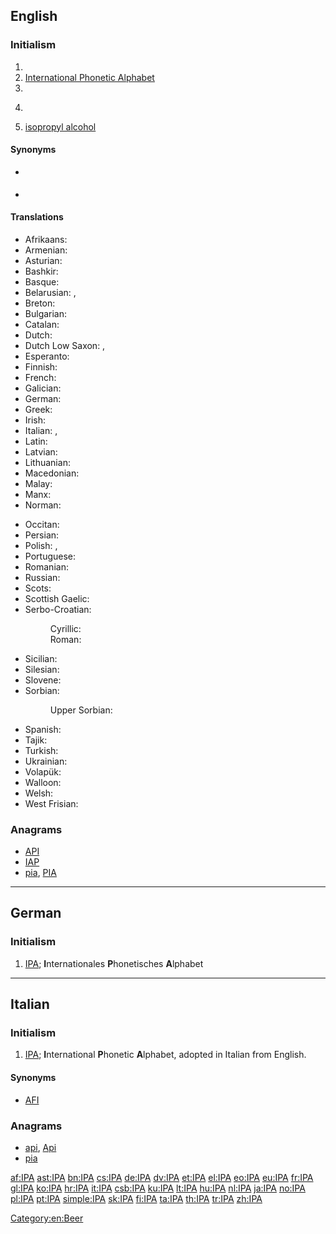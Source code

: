 {{selfref|See [[Wiktionary:International Phonetic Alphabet]] for Wiktionary's Appendix for IPA symbols}}
{{also|ipa}}
==English==

===Initialism===
{{rfc-header|Initialism}}
{{head|en|initialism}}

# {{w|International Phonetic Association}}
# [[International Phonetic Alphabet]]
# {{w|International Police Association}}
# {{context|beer|lang=en}} {{w|India Pale Ale}}
# {{context|organic compound|lang=en}} [[isopropyl alcohol]]

====Synonyms====
* {{sense|International Phonetic Association}} {{l/en|IPAss.}}
* {{sense|International Phonetic Alphabet}} {{l/en|IPAlph.}}

====Translations====
{{trans-top|International Phonetic Alphabet}}
* Afrikaans: {{t+|af|IFA}}
* Armenian: {{t|hy|ՄՀԱ|sc=Armn}}
* Asturian: {{t+|ast|AFI}}
* Bashkir: {{t|ba|ХАФӘ|tr=HAFA̋|sc=Cyrl}}
* Basque: {{t+|eu|IPA}}
* Belarusian: {{qualifier|narkomawka}} {{t|be|МФА|tr=MFA|sc=Cyrl}}, {{qualifier|tarashkevica}} {{t|be|МФА|tr=MFA|sc=Cyrl}}
* Breton: {{t|br|LFE}}
* Bulgarian: {{t|bg|МФА|tr=MFA|sc=Cyrl}}
* Catalan: {{t+|ca|AFI}}
* Dutch: {{t|nl|IFA}}
* Dutch Low Saxon: {{t|nds-nl|IKS}}, {{t|nds-nl|IFA}}
* Esperanto: {{t+|eo|IFA}}
* Finnish: {{t+|fi|IPA}}
* French: {{t+|fr|API}}
* Galician: {{t+|gl|AFI}}
* German: {{t+|de|IPA}}
* Greek: {{t+|el|ΔΦΑ}}
* Irish: {{t|ga|AIF}}
* Italian: {{t+|it|AFI}}, {{t+|it|IPA}}
* Latin: {{t|la|API}}
* Latvian: {{t|lv|SFA}}
* Lithuanian: {{t+|lt|TFA}}
* Macedonian: {{t|mk|МФА|tr=MFA|sc=Cyrl}}
* Malay: {{t|ms|AFA}}
* Manx: {{t|gv|ASE}}
* Norman: {{t|nrf|API}}
{{trans-mid}}
* Occitan: {{t|oc|AFI}}
* Persian: {{t|fa|آی‌پی‌آ|tr=ây-pi-â|sc=fa-Arab}}
* Polish: {{t+|pl|IPA|f}}, {{t|pl|MAF|m}}
* Portuguese: {{t+|pt|AFI}}
* Romanian: {{t|ro|AFI}}
* Russian: {{t|ru|МФА|tr=MFA|sc=Cyrl}}
* Scots: {{t|sco|IPA}}
* Scottish Gaelic: {{t|gd|AEF}}
* Serbo-Croatian:
*: Cyrillic: {{t|sh|МФА|sc=Cyrl}}
*: Roman: {{t|sh|MFA}}
* Sicilian: {{t+|scn|AFN}}
* Silesian: {{t|szl|MAF}}
* Slovene: {{t|sl|MFA}}
* Sorbian:
*: Upper Sorbian: {{t+|hsb|Mfa|m}}
* Spanish: {{t+|es|AFI}}
* Tajik: {{t|tg|АФБ|tr=AFB|sc=Cyrl}}
* Turkish: {{t+|tr|UFA}}
* Ukrainian: {{t+|uk|МФА|tr=MFA|sc=Cyrl}}
* Volapük: {{t+|vo|LFB}}
* Walloon: {{t|wa|AFE}}
* Welsh: {{t|cy|GSR}}
* West Frisian: {{t|fy|YFA}}
{{trans-bottom}}

===Anagrams===
* [[API#English|API]]
* [[IAP#English|IAP]]
* [[pia#English|pia]], [[PIA#English|PIA]]

[[Category:en:Beer]]

----

==German==

===Initialism===
{{rfc-header|Initialism}}
{{head|de|initialism}}

# [[IPA#English|IPA]]; '''I'''nternationales '''P'''honetisches '''A'''lphabet

----

==Italian==

===Initialism===
{{rfc-header|Initialism}}
{{head|it|initialism}}

# [[IPA#English|IPA]]; '''I'''nternational '''P'''honetic '''A'''lphabet, adopted in Italian from English.

====Synonyms====
* [[AFI]]

===Anagrams===
* [[api#Italian|api]], [[Api#Italian|Api]]
* [[pia#Italian|pia]]

[[af:IPA]]
[[ast:IPA]]
[[bn:IPA]]
[[cs:IPA]]
[[de:IPA]]
[[dv:IPA]]
[[et:IPA]]
[[el:IPA]]
[[eo:IPA]]
[[eu:IPA]]
[[fr:IPA]]
[[gl:IPA]]
[[ko:IPA]]
[[hr:IPA]]
[[it:IPA]]
[[csb:IPA]]
[[ku:IPA]]
[[lt:IPA]]
[[hu:IPA]]
[[nl:IPA]]
[[ja:IPA]]
[[no:IPA]]
[[pl:IPA]]
[[pt:IPA]]
[[simple:IPA]]
[[sk:IPA]]
[[fi:IPA]]
[[ta:IPA]]
[[th:IPA]]
[[tr:IPA]]
[[zh:IPA]]